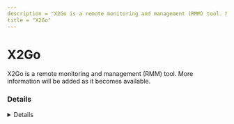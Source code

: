 ---
description = "X2Go is a remote monitoring and management (RMM) tool. More information will be added as it becomes available."
title = "X2Go"
---



# X2Go

X2Go is a remote monitoring and management (RMM) tool. More information will be added as it becomes available.

### Details
<Details author={""}
         category={""}
         created={""}
         website={""}
         lastModified={""}
         privileges={""}
         free={ false }
         verification={ false }
/>






### Forensic Artifacts









### References
- [https://wiki.x2go.org/doku.php](https://wiki.x2go.org/doku.php)

